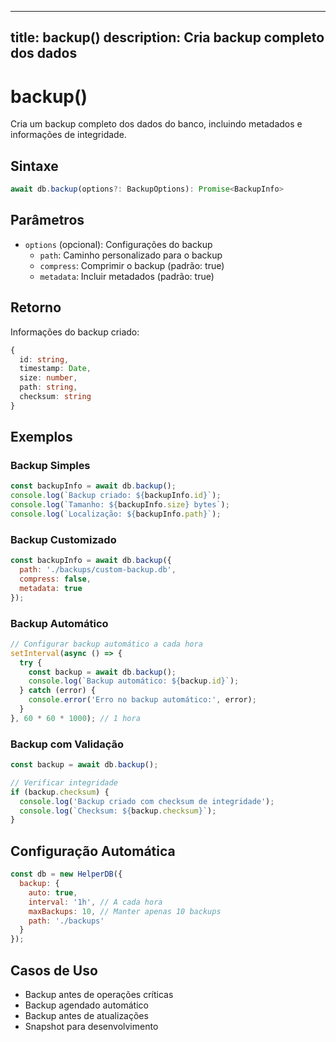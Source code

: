 
---
title: backup()
description: Cria backup completo dos dados
---

# backup()

Cria um backup completo dos dados do banco, incluindo metadados e informações de integridade.

## Sintaxe

```typescript
await db.backup(options?: BackupOptions): Promise<BackupInfo>
```

## Parâmetros

- `options` (opcional): Configurações do backup
  - `path`: Caminho personalizado para o backup
  - `compress`: Comprimir o backup (padrão: true)
  - `metadata`: Incluir metadados (padrão: true)

## Retorno

Informações do backup criado:
```typescript
{
  id: string,
  timestamp: Date,
  size: number,
  path: string,
  checksum: string
}
```

## Exemplos

### Backup Simples
```javascript
const backupInfo = await db.backup();
console.log(`Backup criado: ${backupInfo.id}`);
console.log(`Tamanho: ${backupInfo.size} bytes`);
console.log(`Localização: ${backupInfo.path}`);
```

### Backup Customizado
```javascript
const backupInfo = await db.backup({
  path: './backups/custom-backup.db',
  compress: false,
  metadata: true
});
```

### Backup Automático
```javascript
// Configurar backup automático a cada hora
setInterval(async () => {
  try {
    const backup = await db.backup();
    console.log(`Backup automático: ${backup.id}`);
  } catch (error) {
    console.error('Erro no backup automático:', error);
  }
}, 60 * 60 * 1000); // 1 hora
```

### Backup com Validação
```javascript
const backup = await db.backup();

// Verificar integridade
if (backup.checksum) {
  console.log('Backup criado com checksum de integridade');
  console.log(`Checksum: ${backup.checksum}`);
}
```

## Configuração Automática

```javascript
const db = new HelperDB({
  backup: {
    auto: true,
    interval: '1h', // A cada hora
    maxBackups: 10, // Manter apenas 10 backups
    path: './backups'
  }
});
```

## Casos de Uso

- Backup antes de operações críticas
- Backup agendado automático
- Backup antes de atualizações
- Snapshot para desenvolvimento

